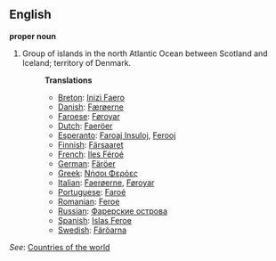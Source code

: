 ==English==

'''proper noun'''

# Group of islands in the north Atlantic Ocean between Scotland and Iceland; territory of Denmark.
#:'''Translations'''
#:*[[Breton]]: [[Inizi Faero]]
#:*[[Danish]]: [[Færøerne]]
#:*[[Faroese]]: [[Føroyar]]
#:*[[Dutch]]: [[Faeröer]]
#:*[[Esperanto]]: [[Faroaj Insuloj]], [[Ferooj]]
#:*[[Finnish]]: [[Färsaaret]]
#:*[[French]]: [[Iles Féroé]]
#:*[[German]]: [[Färöer]]
#:*[[Greek]]: [[Νήσοι Φερόες]]
#:*[[Italian]]: [[Faerøerne]], [[Føroyar]]
#:*[[Portuguese]]: [[Faroé]]
#:*[[Romanian]]: [[Feroe]]
#:*[[Russian]]: [[Фарерские острова]]
#:*[[Spanish]]: [[Islas Feroe]]
#:*[[Swedish]]: [[Färöarna]]

''See'': [[Countries of the world]]